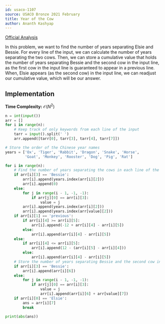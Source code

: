 ```yaml
---
id: usaco-1107
source: USACO Bronze 2021 February
title: Year of the Cow
author: Ananth Kashyap
---
```


[Official Analysis](http://www.usaco.org/current/data/sol_prob1_bronze_feb21.html)

In this problem, we want to find the number of years separating Elsie and Bessie. For every line of the input, we can calculate the number of years separating the two cows. Then, we can store a cumulative value that holds the number of years separating Bessie and the second cow in the input line, as the first cow in the input line is guaranteed to appear in a previous line. When, Elsie appears (as the second cow) in the input line, we can readjust our cumulative value, which will be our answer.

## Implementation

**Time Complexity:** $\mathcal{O}(N^2)$

<LanguageSection>

<PySection>

```python
n = int(input())
arr = []
for i in range(n):
	# Keep track of only keywords from each line of the input
	tarr = input().split(' ')
	arr.append([tarr[0], tarr[3], tarr[4], tarr[7]])

# Store the order of the Chinese year names
years = ['Ox', 'Tiger', 'Rabbit', 'Dragon', 'Snake', 'Horse',
		 'Goat', 'Monkey', 'Rooster', 'Dog', 'Pig', 'Rat']

for i in range(n):
	# Find the number of years separating the cows in each line of the input
	if arr[i][3] == 'Bessie':
		arr[i].append(years.index(arr[i][2]))
		arr[i].append(0)
	else:
		for j in range(i - 1, -1, -1):
			if arr[j][0] == arr[i][3]:
				value = j
		arr[i].append(years.index(arr[i][2]))
		arr[i].append(years.index(arr[value][2]))
	if arr[i][1] == 'previous':
		if arr[i][4] >= arr[i][5]:
			arr[i].append(-12 + arr[i][4] - arr[i][5])
		else:
			arr[i].append(arr[i][4] - arr[i][5])
	else:
		if arr[i][4] <= arr[i][5]:
			arr[i].append(12 - (arr[i][5] - arr[i][4]))
		else:
			arr[i].append(arr[i][4] - arr[i][5])
	# Store the number of years separating Bessie and the second cow in the line
	if arr[i][3] == 'Bessie':
		arr[i].append(arr[i][6])
	else:
		for j in range(i - 1, -1, -1):
			if arr[j][0] == arr[i][3]:
				value = j
				arr[i].append(arr[i][6] + arr[value][7])
	if arr[i][0] == 'Elsie':
		ans = arr[i][7]
		break

print(abs(ans))
```

</PySection>

</LanguageSection>
